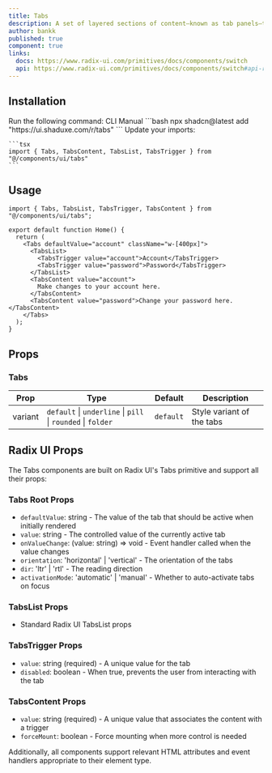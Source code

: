 ```yaml
---
title: Tabs
description: A set of layered sections of content—known as tab panels—that are displayed one at a time.
author: bankk
published: true
component: true
links:
  docs: https://www.radix-ui.com/primitives/docs/components/switch
  api: https://www.radix-ui.com/primitives/docs/components/switch#api-reference
---
```


<ComponentPreview name="tabs-demo" />


## Installation

<Steps>
  <Step>
    Run the following command:
    <Tabs defaultValue="cli">
    <TabsList>
      <TabsTrigger value="cli">CLI</TabsTrigger>
      <TabsTrigger value="manual">Manual</TabsTrigger>
    </TabsList>
      <TabsContent value="cli">
        ```bash
        npx shadcn@latest add "https://ui.shaduxe.com/r/tabs"
        ```
      </TabsContent>
      <TabsContent value="manual">
        <ComponentSource name="tabs" />
      </TabsContent>
    </Tabs>
  </Step>
  <Step>
    Update your imports:
    
    ```tsx
    import { Tabs, TabsContent, TabsList, TabsTrigger } from "@/components/ui/tabs"
    ```
  </Step>
</Steps>

## Usage

```tsx {1,5-14} showLineNumbers
import { Tabs, TabsList, TabsTrigger, TabsContent } from "@/components/ui/tabs";

export default function Home() {
  return (
    <Tabs defaultValue="account" className="w-[400px]">
      <TabsList>
        <TabsTrigger value="account">Account</TabsTrigger>
        <TabsTrigger value="password">Password</TabsTrigger>
      </TabsList>
      <TabsContent value="account">
        Make changes to your account here.
      </TabsContent>
      <TabsContent value="password">Change your password here.</TabsContent>
    </Tabs>
  );
}
```

## Props

### Tabs

| Prop          | Type                                                        | Default   | Description                       |
| ------------- | ----------------------------------------------------------- | --------- | --------------------------------- |
| variant       | `default` \| `underline` \| `pill` \| `rounded` \| `folder` | `default` | Style variant of the tabs         |

## Radix UI Props

The Tabs components are built on Radix UI's Tabs primitive and support all their props:

### Tabs Root Props

- `defaultValue`: string - The value of the tab that should be active when initially rendered
- `value`: string - The controlled value of the currently active tab
- `onValueChange`: (value: string) => void - Event handler called when the value changes
- `orientation`: 'horizontal' | 'vertical' - The orientation of the tabs
- `dir`: 'ltr' | 'rtl' - The reading direction
- `activationMode`: 'automatic' | 'manual' - Whether to auto-activate tabs on focus

### TabsList Props

- Standard Radix UI TabsList props

### TabsTrigger Props

- `value`: string (required) - A unique value for the tab
- `disabled`: boolean - When true, prevents the user from interacting with the tab

### TabsContent Props

- `value`: string (required) - A unique value that associates the content with a trigger
- `forceMount`: boolean - Force mounting when more control is needed

Additionally, all components support relevant HTML attributes and event handlers appropriate to their element type.
